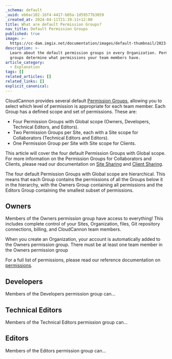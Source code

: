 ```yaml
---
_schema: default
_uuid: eb6ac102-16f4-4417-b05a-1d59577b3059
_created_at: 2024-04-11T21:39:11+12:00
title: What are default Permission Groups?
nav_title: Default Permission Groups
published: true
image: >-
  https://cc-dam.imgix.net/documentation/images/default-thumbnail/2023-Q4/CloudCannon-Documentation-Thumbnail.png
description: >-
  Learn about the default permission groups in every Organization. Permission
  groups determine what permissions your team members have.
article_category:
  - Explanation
tags: []
related_articles: []
related_links: []
explicit_canonical:
---
```

CloudCannon provides several default [Permission Groups](/documentation/articles/what-are-permission-groups/), allowing you to select which level of permission is appropriate for each team member. Each Group has a defined scope and set of permissions. These are:

* Four Permission Groups with Global scope (Owners, Developers, Technical Editors, and Editors).
* Two Permission Groups per Site, each with a Site scope for Collaborators (Technical Editors and Editors).
* One Permission Group per Site with Site scope for Clients.

This article will cover the four default Permission Groups with Global scope. For more information on the Permission Groups for Collaborators and Clients, please read our documentation on [Site Sharing](/documentation/articles/share-a-site-with-site-sharing/) and [Client Sharing](/documentation/articles/share-a-site-with-client-sharing/).

The four default Permission Groups with Global scope are hierarchical. This means that each Group contains the permissions of all the Groups below it in the hierarchy, with the Owners Group containing all permissions and the Editors Group containing the smallest subset of permissions.

## Owners

Members of the Owners permission group have access to everything! This includes complete control of your Sites, Organization, files, Git repository connections, billing, and CloudCannon team members.

When you create an Organization, your account is automatically added to the Owners permission group. There must be at least one team member in the Owners permission group

For a full list of permissions, please read our reference documentation on [permissions](/documentation/articles/permissions-reference/).

## Developers

Members of the Developers permission group can...

## Technical Editors

Members of the Technical Editors permission group can...

## Editors

Members of the Editors permission group can...